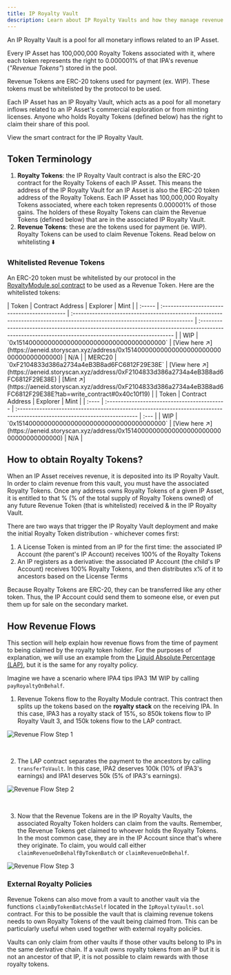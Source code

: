 ```yaml
---
title: IP Royalty Vault
description: Learn about IP Royalty Vaults and how they manage revenue for IP Assets
---
```


<Accordion title="Skip the Read - 1 Minute Summary" icon="circle-info">
  An IP Royalty Vault is a pool for all monetary inflows related to an IP Asset.

Every IP Asset has 100,000,000 Royalty Tokens associated with it, where each token represents the right to 0.000001% of that IPA's revenue (_"Revenue Tokens"_) stored in the pool.

Revenue Tokens are ERC-20 tokens used for payment (ex. WIP). These tokens must be whitelisted by the protocol to be used.

</Accordion>

Each IP Asset has an IP Royalty Vault, which acts as a pool for all monetary inflows related to an IP Asset's commercial exploration or from minting licenses. Anyone who holds Royalty Tokens (defined below) has the right to claim their share of this pool.

<CardGroup cols={1}>
  <Card
    title="IPRoyaltyVault.sol"
    href="https://github.com/storyprotocol/protocol-core-v1/blob/main/contracts/modules/royalty/policies/IpRoyaltyVault.sol"
    icon="scroll"
    color="#ccb092"
  >
    View the smart contract for the IP Royalty Vault.
  </Card>
</CardGroup>

## Token Terminology

1. **Royalty Tokens**: the IP Royalty Vault contract is also the ERC-20 contract for the Royalty Tokens of each IP Asset. This means the address of the IP Royalty Vault for an IP Asset is also the ERC-20 token address of the Royalty Tokens. Each IP Asset has 100,000,000 Royalty Tokens associated, where each token represents 0.000001% of those gains. The holders of these Royalty Tokens can claim the Revenue Tokens (defined below) that are in the associated IP Royalty Vault.
2. **Revenue Tokens**: these are the tokens used for payment (ie. WIP). Royalty Tokens can be used to claim Revenue Tokens. Read below on whitelisting ⬇️

### Whitelisted Revenue Tokens

An ERC-20 token must be whitelisted by our protocol in the [RoyaltyModule.sol contract](https://github.com/storyprotocol/protocol-core-v1/blob/e339f0671c9172a6699537285e32aa45d4c1b57b/contracts/modules/royalty/RoyaltyModule.sol#L50) to be used as a Revenue Token. Here are the whitelisted tokens:

<Tabs>
  <Tab title="Aeneid Testnet">
    | Token  | Contract Address                             | Explorer                                                                                                                   | Mint                                                                                                                                                |
    | :----- | :------------------------------------------- | :------------------------------------------------------------------------------------------------------------------------- | :-------------------------------------------------------------------------------------------------------------------------------------------------- |
    | WIP    | `0x1514000000000000000000000000000000000000` | [View here ↗️](https://aeneid.storyscan.xyz/address/0x1514000000000000000000000000000000000000) | N/A                                                                                                                                                 |
    | MERC20 | `0xF2104833d386a2734a4eB3B8ad6FC6812F29E38E` | [View here ↗️](https://aeneid.storyscan.xyz/address/0xF2104833d386a2734a4eB3B8ad6FC6812F29E38E) | [Mint ↗️](https://aeneid.storyscan.xyz/address/0xF2104833d386a2734a4eB3B8ad6FC6812F29E38E?tab=write_contract#0x40c10f19) |
  </Tab>

  <Tab title="Mainnet">
    | Token | Contract Address                             | Explorer                                                                                                                   | Mint |
    | :---- | :------------------------------------------- | :------------------------------------------------------------------------------------------------------------------------- | :--- |
    | WIP   | `0x1514000000000000000000000000000000000000` | [View here ↗️](https://aeneid.storyscan.xyz/address/0x1514000000000000000000000000000000000000) | N/A  |
  </Tab>
</Tabs>

## How to obtain Royalty Tokens?

When an IP Asset receives revenue, it is deposited into its IP Royalty Vault. In order to claim revenue from this vault, you must have the associated Royalty Tokens. Once any address owns Royalty Tokens of a given IP Asset, it is entitled to that % (% of the total supply of Royalty Tokens owned) of any future Revenue Token (that is whitelisted) received & in the IP Royalty Vault.

There are two ways that trigger the IP Royalty Vault deployment and make the initial Royalty Token distribution - whichever comes first:

1. A License Token is minted from an IP for the first time: the associated IP Account (the parent's IP Account) receives 100% of the Royalty Tokens
2. An IP registers as a derivative: the associated IP Account (the child's IP Account) receives 100% Royalty Tokens, and then distributes x% of it to ancestors based on the License Terms

Because Royalty Tokens are ERC-20, they can be transferred like any other token. Thus, the IP Account could send them to someone else, or even put them up for sale on the secondary market.

## How Revenue Flows

This section will help explain how revenue flows from the time of payment to being claimed by the royalty token holder. For the purposes of explanation, we will use an example from the [Liquid Absolute Percentage (LAP)](/concepts/royalty-module/liquid-absolute-percentage), but it is the same for any royalty policy.

Imagine we have a scenario where IPA4 tips IPA3 1M WIP by calling `payRoyaltyOnBehalf`.

1. Revenue Tokens flow to the Royalty Module contract. This contract then splits up the tokens based on the **royalty stack** on the receiving IPA. In this case, IPA3 has a royalty stack of 15%, so 850k tokens flow to IP Royalty Vault 3, and 150k tokens flow to the LAP contract.

<img
  src="https://files.readme.io/9cc0e9761fddd67bfeae74b14e2ec2bf51f686f72a145df096a96b54a17c5cd1-image.png"
  alt="Revenue Flow Step 1"
  className="mx-auto"
/>

<br />

2. The LAP contract separates the payment to the ancestors by calling `transferToVault`. In this case, IPA2 deserves 100k (10% of IPA3's earnings) and IPA1 deserves 50k (5% of IPA3's earnings).

<img
  src="https://files.readme.io/d91316a30d117ea76bd42eecf3030aa1c6bf251217193d4e6e504d0f7b7367b8-image.png"
  alt="Revenue Flow Step 2"
  className="mx-auto"
/>

<br />

3. Now that the Revenue Tokens are in the IP Royalty Vaults, the associated Royalty Token holders can claim from the vaults. Remember, the Revenue Tokens get claimed to whoever holds the Royalty Tokens. In the most common case, they are in the IP Account since that's where they originate. To claim, you would call either `claimRevenueOnBehalfByTokenBatch` or `claimRevenueOnBehalf`.

<img
  src="https://files.readme.io/ef288631b074cd82d2edb95b6b27844db6a36cd8976a29f20a0cd9b393752218-image.png"
  alt="Revenue Flow Step 3"
  className="mx-auto"
/>

### External Royalty Policies

Revenue Tokens can also move from a vault to another vault via the functions `claimByTokenBatchAsSelf` located in the `IpRoyaltyVault.sol` contract. For this to be possible the vault that is claiming revenue tokens needs to own Royalty Tokens of the vault being claimed from. This can be particularly useful when used together with external royalty policies.

Vaults can only claim from other vaults if those other vaults belong to IPs in the same derivative chain. If a vault owns royalty tokens from an IP but it is not an ancestor of that IP, it is not possible to claim rewards with those royalty tokens.
